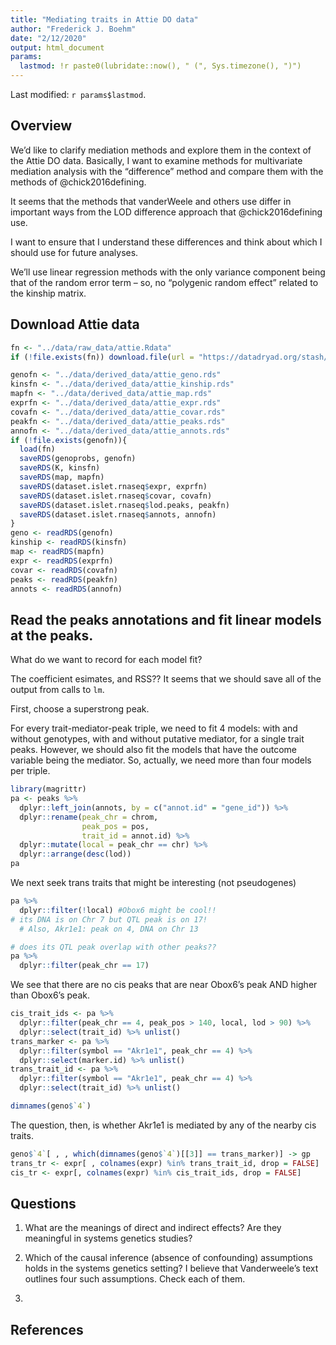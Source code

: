 ```yaml
---
title: "Mediating traits in Attie DO data"
author: "Frederick J. Boehm"
date: "2/12/2020"
output: html_document
params:
  lastmod: !r paste0(lubridate::now(), " (", Sys.timezone(), ")")
---
```


Last modified: `r params$lastmod`.

## Overview

We'd like to clarify mediation methods and explore them in the context of the Attie DO data. Basically, I want to examine methods for multivariate mediation analysis with the "difference" method and compare them with the methods of @chick2016defining.

It seems that the methods that vanderWeele and others use differ in important ways from the LOD difference approach that @chick2016defining use.

I want to ensure that I understand these differences and think about which I should use for future analyses.

We'll use linear regression methods with the only variance component being that of the random error term -- so, no "polygenic random effect" related to the kinship matrix.



## Download Attie data

```r
fn <- "../data/raw_data/attie.Rdata"
if (!file.exists(fn)) download.file(url = "https://datadryad.org/stash/downloads/file_stream/63306", destfile = fn)
```

```r
genofn <- "../data/derived_data/attie_geno.rds"
kinsfn <- "../data/derived_data/attie_kinship.rds"
mapfn <- "../data/derived_data/attie_map.rds"
exprfn <- "../data/derived_data/attie_expr.rds"
covafn <- "../data/derived_data/attie_covar.rds"
peakfn <- "../data/derived_data/attie_peaks.rds"
annofn <- "../data/derived_data/attie_annots.rds"
if (!file.exists(genofn)){
  load(fn)
  saveRDS(genoprobs, genofn)
  saveRDS(K, kinsfn)
  saveRDS(map, mapfn)
  saveRDS(dataset.islet.rnaseq$expr, exprfn)
  saveRDS(dataset.islet.rnaseq$covar, covafn)
  saveRDS(dataset.islet.rnaseq$lod.peaks, peakfn)
  saveRDS(dataset.islet.rnaseq$annots, annofn)
}
geno <- readRDS(genofn)
kinship <- readRDS(kinsfn)
map <- readRDS(mapfn)
expr <- readRDS(exprfn)
covar <- readRDS(covafn)
peaks <- readRDS(peakfn)
annots <- readRDS(annofn)
```


## Read the peaks annotations and fit linear models at the peaks.

What do we want to record for each model fit? 

The coefficient esimates, and RSS?? It seems that we should save all of the output from calls to `lm`.

First, choose a superstrong peak.

For every trait-mediator-peak triple, we need to fit 4 models: with and without genotypes, with and without putative mediator, for a single trait peaks. However, we should also fit the models that have the outcome variable being the mediator. So, actually, we need more than four models per triple.

```r
library(magrittr)
pa <- peaks %>%
  dplyr::left_join(annots, by = c("annot.id" = "gene_id")) %>%
  dplyr::rename(peak_chr = chrom, 
                peak_pos = pos,
                trait_id = annot.id) %>%
  dplyr::mutate(local = peak_chr == chr) %>%
  dplyr::arrange(desc(lod))
pa  
```

We next seek trans traits that might be interesting (not pseudogenes)

```r
pa %>%
  dplyr::filter(!local) #Obox6 might be cool!!
# its DNA is on Chr 7 but QTL peak is on 17!
  # Also, Akr1e1: peak on 4, DNA on Chr 13
```

```r
# does its QTL peak overlap with other peaks??
pa %>% 
  dplyr::filter(peak_chr == 17)

```

We see that there are no cis peaks that are near Obox6's peak AND higher than Obox6's peak.

```r
cis_trait_ids <- pa %>%
  dplyr::filter(peak_chr == 4, peak_pos > 140, local, lod > 90) %>%
  dplyr::select(trait_id) %>% unlist()
trans_marker <- pa %>%
  dplyr::filter(symbol == "Akr1e1", peak_chr == 4) %>%
  dplyr::select(marker.id) %>% unlist()
trans_trait_id <- pa %>%
  dplyr::filter(symbol == "Akr1e1", peak_chr == 4) %>%
  dplyr::select(trait_id) %>% unlist()
```

```r
dimnames(geno$`4`)
```

The question, then, is whether Akr1e1 is mediated by any of the nearby cis traits.

```r
geno$`4`[ , , which(dimnames(geno$`4`)[[3]] == trans_marker)] -> gp
trans_tr <- expr[ , colnames(expr) %in% trans_trait_id, drop = FALSE]
cis_tr <- expr[, colnames(expr) %in% cis_trait_ids, drop = FALSE]
```

## Questions

1. What are the meanings of direct and indirect effects? Are they meaningful in systems genetics studies?

1. Which of the causal inference (absence of confounding) assumptions holds in the systems genetics setting? I believe that Vanderweele's text outlines four such assumptions. Check each of them.



1. 














## References

